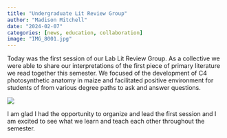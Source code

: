 ```yaml
---
title: "Undergraduate Lit Review Group"
author: "Madison Mitchell"
date: "2024-02-07"
categories: [news, education, collaboration]
image: "IMG_8001.jpg"
---
```


Today was the first session of our Lab Lit Review Group. As a collective we were able to share our interpretations of the first piece of primary literature we read together this semester. We focused of the development of C4 photosynthetic anatomy in maize and facilitated positive environment for students of from various degree paths to ask and answer questions.

![](IMG_8001.jpg){fig-align="center"}

I am glad I had the opportunity to organize and lead the first session and I am excited to see what we learn and teach each other throughout the semester.
